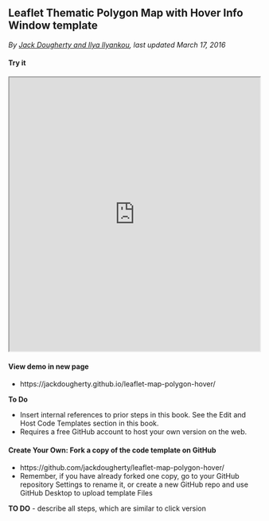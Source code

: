 ## Leaflet Thematic Polygon Map with Hover Info Window template {#leaflet-polygon-map-hover}
*By [Jack Dougherty and Ilya Ilyankou](authors), last updated March 17, 2016*

#### Try it {-}
<iframe src="https://jackdougherty.github.io/leaflet-map-polygon-hover/" width="100%" height=550></iframe>

#### View demo in new page {-}
- https://jackdougherty.github.io/leaflet-map-polygon-hover/

**To Do**

- Insert internal references to prior steps in this book. See the Edit and Host Code Templates section in this book.
- Requires a free GitHub account to host your own version on the web.

#### Create Your Own: Fork a copy of the code template on GitHub {-}
- https://github.com/jackdougherty/leaflet-map-polygon-hover/
- Remember, if you have already forked one copy, go to your GitHub repository Settings to rename it, or create a new GitHub repo and use GitHub Desktop to upload template Files

**TO DO**
- describe all steps, which are similar to click version
